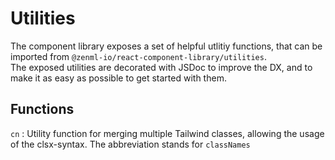 
<Meta title="Docs/Utilities" />

# Utilities

The component library exposes a set of helpful utlitiy functions, that can be imported from `@zenml-io/react-component-library/utilities`.  
The exposed utilities are decorated with JSDoc to improve the DX, and to make it as easy as possible to get
started with them.

## Functions

`cn` : Utility function for merging multiple Tailwind classes, allowing the usage of the clsx-syntax. The abbreviation stands for `classNames`
